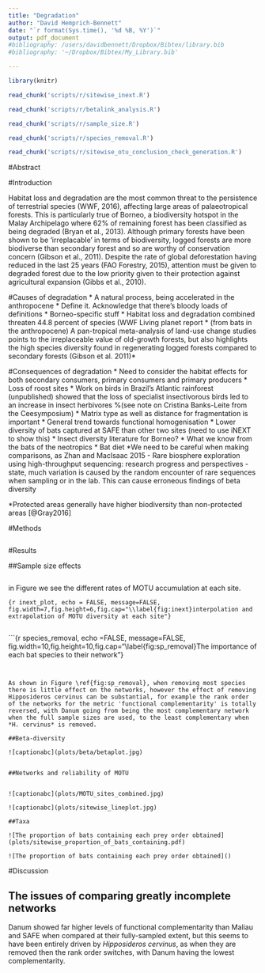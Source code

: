 ```yaml
---
title: "Degradation"
author: "David Hemprich-Bennett"
date: "`r format(Sys.time(), '%d %B, %Y')`"
output: pdf_document
#bibliography: /users/davidbennett/Dropbox/Bibtex/library.bib
#bibliography: '~/Dropbox/Bibtex/My_Library.bib'

---
```


```r
library(knitr)
```



```r
read_chunk('scripts/r/sitewise_inext.R')
```

```r
read_chunk('scripts/r/betalink_analysis.R')
```

```r
read_chunk('scripts/r/sample_size.R')
```

```r
read_chunk('scripts/r/species_removal.R')
```

```r
read_chunk('scripts/r/sitewise_otu_conclusion_check_generation.R')
```

#Abstract
 
#Introduction

Habitat loss and degradation are the most common threat to the persistence of terrestrial species (WWF, 2016), affecting large areas of palaeotropical forests. This is particularly true of Borneo, a biodiversity hotspot in the Malay Archipelago where 62% of remaining forest has been classified as being degraded (Bryan et al., 2013). Although primary forests have been shown to be ‘irreplacable’ in terms of biodiversity, logged forests are more biodiverse than secondary forest and so are worthy of conservation concern (Gibson et al., 2011). Despite the rate of global deforestation having reduced in the last 25 years (FAO Forestry, 2015), attention must be given to degraded forest due to the low priority given to their protection against agricultural expansion (Gibbs et al., 2010). 

#Causes of degradation
* A natural process, being accelerated in the anthropocene
* Define it. Acknowledge that there's bloody loads of definitions 
* Borneo-specific stuff 
* Habitat loss and degradation combined threaten 44.8 percent of species (WWF Living planet report
* (from bats in the anthropocene) A pan-tropical meta-analysis of land-use change studies points to the irreplaceable value of old-growth forests, but also highlights the high species diversity found in regenerating logged forests compared to secondary forests (Gibson et al. 2011)*

#Consequences of degradation
* Need to consider the habitat effects for both secondary consumers, primary consumers and primary producers
* Loss of roost sites
* Work on birds in Brazil's Atlantic rainforest (unpublished) showed that the loss of specialist insectivorous birds led to an increase in insect herbivores %(see note on Cristina Banks-Leite from the Ceesymposium)
* Matrix type as well as distance for fragmentation is important
* General trend towards functional homogenisation 
    * Lower diversity of bats captured at SAFE than other two sites (need to use iNEXT to show this)
    * Insect diversity literature for Borneo?
* What we know from the bats of the neotropics
* Bat diet <!--Cite Hernani's stuff-->
*We need to be careful when making comparisons, as Zhan and MacIsaac 2015 -  Rare biosphere exploration using high-throughput sequencing: research progress and perspectives - state, much variation is caused by the random encounter of rare sequences when sampling or in the lab. This can cause erroneous findings of beta diversity

*Protected areas generally have higher biodiversity than non-protected areas [@Gray2016]

#Methods

```r

```


#Results

##Sample size effects
```r

```

in Figure \ref{fig:inext} we see the different rates of MOTU accumulation at each site.

```{r inext_plot, echo = FALSE, message=FALSE, fig.width=7,fig.height=6,fig.cap="\\label{fig:inext}interpolation and extrapolation of MOTU diversity at each site"}
```

```r

```

```{r species_removal, echo =FALSE, message=FALSE, fig.width=10,fig.height=10,fig.cap="\\label{fig:sp_removal}The importance of each bat species to their network"}

```


As shown in Figure \ref{fig:sp_removal}, when removing most species there is little effect on the networks, however the effect of removing Hipposideros cervinus can be substantial, for example the rank order of the networks for the metric 'functional complementarity' is totally reversed, with Danum going from being the most complementary network when the full sample sizes are used, to the least complementary when *H. cervinus* is removed. 

##Beta-diversity

![captionabc](plots/beta/betaplot.jpg)


##Networks and reliability of MOTU


![captionabc](plots/MOTU_sites_combined.jpg)

![captionabc](plots/sitewise_lineplot.jpg)

##Taxa

![The proportion of bats containing each prey order obtained](plots/sitewise_proportion_of_bats_containing.pdf)

![The proportion of bats containing each prey order obtained]()
```

#Discussion


## The issues of comparing greatly incomplete networks
Danum showed far higher levels of functional complementarity than Maliau and SAFE when compared at their fully-sampled extent, but this seems to have been entirely driven by *Hipposideros cervinus*, as when they are removed then the rank order switches, with Danum having the lowest complementarity.